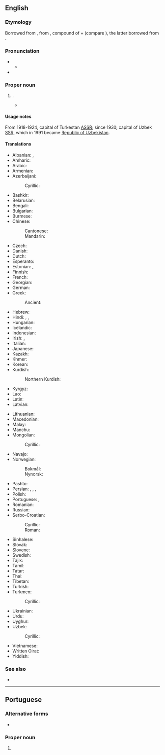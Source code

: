 ==English==
{{Wikipedia}}
{{commonscat}}

===Etymology===
Borrowed from {{bor|en|ru|Ташкент}}, from {{der|en|uz|Toshkent}}, compound of {{m|uz|tosh||stone}} + {{der|en|otk|tr=kend|t=city}} (compare {{cog|tr|kent||}}), the latter borrowed from {{der|en|sog|ts=kand|t=city}}.

===Pronunciation===
* {{IPA|en|/ˌtɑːʃˈkɛnt/|/ˌtæʃˈkɛnt/}}
** {{audio|en|LL-Q1860 (eng)-Vealhurl-Tashkent.wav|Audio (UK)}}
* {{rhymes|en|ɛnt|s=2}}

===Proper noun===
{{en-proper noun}}

# {{place|en|capital city|c/Uzbekistan}}.
#* {{quote-book
|en
|year=1948
|last=Wallace
|first=Henry A.
|authorlink=Henry A. Wallace
|author2=Andrew Jacob Steiger
|title=Soviet Asia Mission
|url=https://books.google.com/books?id=tvNoAAAAMAAJ
|OCLC=1246783
|OL=6498275M
|page=103
|text=The Uzbek opera house and the Uzbek dramatic theater, both in '''Tashkent''', are of recent origin and arose under Soviet influence.}}

====Usage notes====
From 1918-1924, capital of Turkestan [[ASSR]]; since 1930, capital of Uzbek [[SSR]], which in 1991 became [[Republic of Uzbekistan]].

====Translations====
{{trans-top|capital of Uzbekistan}}
* Albanian: {{t|sq|Tashkent|m}}, {{t|sq|Tashkenti|m}} {{qualifier|definite}}
* Amharic: {{t|am|ታሽኬንት}}
* Arabic: {{t|ar|طَشْقَنْد|f}}
* Armenian: {{t|hy|Տաշքենդ}}
* Azerbaijani: {{t+|az|Daşkənd}}
*: Cyrillic: {{t|az|Дашкәнд}}
* Bashkir: {{t|ba|Ташкент}}
* Belarusian: {{t|be|Ташке́нт|m}}
* Bengali: {{t|bn|তাশখন্দ}}
* Bulgarian: {{t|bg|Ташке́нт|m}}
* Burmese: {{t|my|[[တရှကင့်]][[မြို့]]}}
* Chinese:
*: Cantonese: {{t|yue|塔什干|tr=taap3 sap6 gon1}}
*: Mandarin: {{t+|cmn|塔什干|tr=Tǎshígān}}
* Czech: {{t+|cs|Taškent|m}}
* Danish: {{t|da|Tasjkent|n}}
* Dutch: {{t|nl|Tasjkent|n}}
* Esperanto: {{t+|eo|Taŝkento}}
* Estonian: {{t+|et|Toshkent}}, {{t|et|Taškent}}
* Finnish: {{t+|fi|Taškent}}
* French: {{t+|fr|Tachkent}}
* Georgian: {{t|ka|ტაშკენტი}}
* German: {{t+|de|Taschkent|n}}
* Greek: {{t+|el|Τασκένδη}} 
*: Ancient: {{t|grc|Τσατσηνή}}
* Hebrew: {{t|he|טַשְׁקֶנְט|f|tr=tashkent}}
* Hindi: {{t|hi|ताशकंद|m}}, {{t|hi|ताशकेंत|m}}, {{t|hi|ताशक़ंद|m}}
* Hungarian: {{t+|hu|Taskent}}
* Icelandic: {{t|is|Taskent}}
* Indonesian: {{t|id|Tashkent}}
* Irish: {{t|ga|Taiscint|f}}, {{t|ga|Tashkent}}
* Italian: {{t|it|Tashkent}}
* Japanese: {{t|ja|タシケント|tr=Tashikento}}
* Kazakh: {{t|kk|Ташкент}}
* Khmer: {{t+|km|តាស្កិន}}
* Korean: {{t+|ko|^타슈켄트}}
* Kurdish:
*: Northern Kurdish: {{t+|kmr|Taşkent}}
* Kyrgyz: {{t|ky|Ташкен}}
* Lao: {{t|lo|ຕັສ​ເກັນ}}
* Latin: {{t|la|Taskentum|n}}
* Latvian: {{t|lv|Taškenta|f}}
{{trans-mid}}
* Lithuanian: {{t|lt|Taškentas|m}}
* Macedonian: {{t|mk|Ташкент|m}}
* Malay: {{t|ms|Tashkent}}
* Manchu: {{t|mnc|ᡨᠠᡧᡳᡤᠠᠨ}}
* Mongolian:
*: Cyrillic: {{t|mn|Ташкент}}
* Navajo: {{t|nv|Tʼashkʼen}}
* Norwegian:
*: Bokmål: {{t|nb|Tasjkent}}
*: Nynorsk: {{t|nn|Tasjkent}}
* Pashto: {{t|ps|تاشکند|m|tr=tāškand}}
* Persian: {{t|fa|تاشکند|tr=tâškand}}, {{t|fa|تاشکنت|tr=tâškant}}, {{t+|fa|چاچ|tr=čâč}}, {{t+|fa|شاش|tr=šâš}}
* Polish: {{t+|pl|Taszkent|m}}
* Portuguese: {{t+|pt|Tashkent|f}}, {{t|pt|Tasquente|f}}
* Romanian: {{t|ro|Tașkent}}
* Russian: {{t+|ru|Ташке́нт|m}}
* Serbo-Croatian:
*: Cyrillic: {{t|sh|Та̀шкент|m}}
*: Roman: {{t+|sh|Tàškent|m}}
* Sinhalese: {{t|si|ටෂ්කන්ට්}}
* Slovak: {{t+|sk|Taškent|m}}
* Slovene: {{t|sl|Taškent|m}}
* Swedish: {{t+|sv|Tasjkent|n}}
* Tajik: {{t+|tg|Тошканд}}
* Tamil: {{t|ta|தாஷ்கந்து}}
* Tatar: {{t|tt|Ташкәнт}}
* Thai: {{t|th|ทาชเคนต์}}
* Tibetan: {{t|bo|ཐ་ཧྲི་ཀན}}
* Turkish: {{t+|tr|Taşkent}}
* Turkmen: {{t|tk|Daşkent}}
*: Cyrillic: {{t|tk|Дашкент}}
* Ukrainian: {{t+|uk|Ташке́нт|m}}
* Urdu: {{t|ur|تاشقند|m|tr=tāśqand}}
* Uyghur: {{t|ug|تاشكەنت}}
* Uzbek: {{t|uz|Toshkent}}
*: Cyrillic: {{t|uz|Тошкент}}
* Vietnamese: {{t|vi|Ta-xken}}
* Written Oirat: {{t|xwo|ᡐᠠᠱᡍᡄᠨ}}
* Yiddish: {{t|yi|טאַשקענט|n}}
{{trans-bottom}}

===See also===
* {{l|en|Chach}}

----

==Portuguese==

===Alternative forms===
* {{l|pt|Tasquente}}

===Proper noun===
{{pt-proper noun|f}}

# {{place|pt|capital city|c/Uzbekistan|t1=Tashkent}}